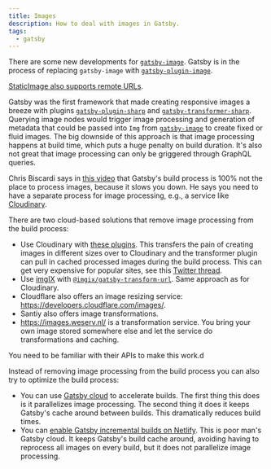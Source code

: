 ```yaml
---
title: Images
description: How to deal with images in Gatsby.
tags:
  - gatsby
---
```


There are some new developments for
[`gatsby-image`](https://github.com/gatsbyjs/gatsby/tree/master/packages/gatsby-image).
Gatsby is in the process of replacing `gatsby-image` with
[`gatsby-plugin-image`](https://github.com/gatsbyjs/gatsby/tree/master/packages/gatsby-plugin-image).

[StaticImage also supports remote URLs](https://www.gatsbyjs.com/docs/reference/release-notes/v2.30/#support-remote-image-urls-experimental).

Gatsby was the first framework that made creating responsive images a breeze
with plugins
[`gatsby-plugin-sharp`](https://github.com/gatsbyjs/gatsby/tree/master/packages/gatsby-plugin-sharp)
and
[`gatsby-transformer-sharp`](https://github.com/gatsbyjs/gatsby/tree/master/packages/gatsby-transformer-sharp).
Querying image nodes would trigger image processing and generation of metadata
that could be passed into `Img` from
[`gatsby-image`](https://www.gatsbyjs.com/plugins/gatsby-image/) to create fixed
or fluid images. The big downside of this approach is that image processing
happens at build time, which puts a huge penalty on build duration. It's also
not great that image processing can only be griggered through GraphQL queries.

Chris Biscardi says in [this video](https://www.youtube.com/watch?v=wtIsCBrXluI)
that Gatsby's build process is 100% not the place to process images, because it
slows you down. He says you need to have a separate process for image
processing, e.g., a service like [Cloudinary](https://cloudinary.com/).

There are two cloud-based solutions that remove image processing from the build
process:

- Use Cloudinary with
  [these plugins](https://cloudinary.com/blog/introducing_cloudinary_s_gatsby_plugins).
  This transfers the pain of creating images in different sizes over to
  Cloudinary and the transformer plugin can pull in cached processed images
  during the build process. This can get very expensive for popular sites, see
  this
  [Twitter thread](https://twitter.com/spences10/status/1367824426964811776).
- Use [imgIX](https://www.imgix.com/) with
  [`@imgix/gatsby-transform-url`](https://github.com/imgix/gatsby/tree/main/packages/gatsby-transform-url).
  Same approach as for Cloudinary.
- Cloudflare also offers an image resizing service:
  https://developers.cloudflare.com/images/.
- Santiy also offers image transformations.
- https://images.weserv.nl/ is a transformation service. You bring your own
  image stored somewhere else and let the service do transformations and
  caching.

You need to be familiar with their APIs to make this work.d

Instead of removing image processing from the build process you can also try to
optimize the build process:

- You can use [Gatsby cloud](https://www.gatsbyjs.com/cloud/) to accelerate
  builds. The first thing this does is it parallelizes image processing. The
  second thing it does it keeps Gatsby's cache around between builds. This
  dramatically reduces build times.
- You can
  [enable Gatsby incremental builds on Netlify](https://www.netlify.com/blog/2020/04/23/enable-gatsby-incremental-builds-on-netlify/?utm_source=blog&utm_medium=gatsby-perf-jl&utm_campaign=devex).
  This is poor man's Gatsby cloud. It keeps Gatsby's build cache around,
  avoiding having to reprocess all images on every build, but it does not
  parallelize image processing.

